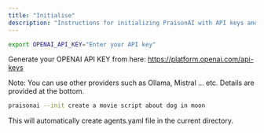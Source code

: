 ```yaml
---
title: "Initialise"
description: "Instructions for initializing PraisonAI with API keys and creating the initial agents configuration file"
---
```


```bash
export OPENAI_API_KEY="Enter your API key"
```

Generate your OPENAI API KEY from here: https://platform.openai.com/api-keys

Note: You can use other providers such as Ollama, Mistral ... etc. Details are provided at the bottom.
    
```bash
praisonai --init create a movie script about dog in moon
```
This will automatically create agents.yaml file in the current directory.